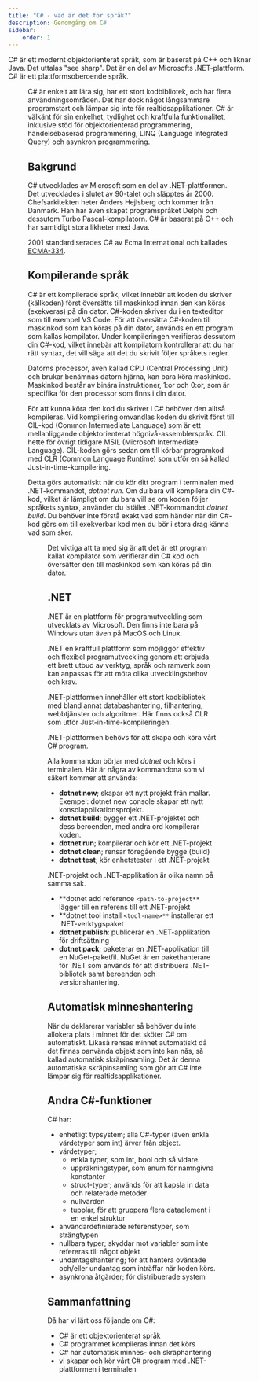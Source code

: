 ```yaml
---
title: "C# - vad är det för språk?"
description: Genomgång om C#
sidebar:
    order: 1
---
```





C# är ett modernt objektorienterat språk, som är baserat på C++ och liknar Java. Det uttalas "see sharp". Det är en del av Microsofts .NET-plattform. C# är ett plattformsoberoende språk.

<Figure
	src={csharpLogo}
	height="150px"
	width="150px"
	float="right"
/>

C# är enkelt att lära sig, har ett stort kodbibliotek, och har flera användningsområden. Det har dock något långsammare programstart och lämpar sig inte för realtidsapplikationer. C# är välkänt för sin enkelhet, tydlighet och kraftfulla funktionalitet, inklusive stöd för objektorienterad programmering, händelsebaserad programmering, LINQ (Language Integrated Query) och asynkron programmering.


## Bakgrund

C# utvecklades av Microsoft som en del av .NET-plattformen. Det utvecklades i slutet av 90-talet och släpptes år 2000. Chefsarkitekten heter Anders Hejlsberg och kommer från Danmark. Han har även skapat programspråket Delphi och dessutom Turbo Pascal-kompilatorn.
C# är baserat på C++ och har samtidigt stora likheter med Java. 

2001 standardiserades C# av Ecma International och kallades [ECMA-334](https://ecma-international.org/publications-and-standards/standards/ecma-334/).


## Kompilerande språk

C# är ett kompilerade språk, vilket innebär att koden du skriver (källkoden) först översätts till maskinkod innan den kan köras (exekveras) på din dator. C#-koden skriver du i en texteditor som till exempel VS Code. För att översätta C#-koden till maskinkod som kan köras på din dator, används en ett program som kallas kompilator. Under kompileringen verifieras dessutom din C#-kod, vilket innebär att kompilatorn kontrollerar att du har rätt syntax, det vill säga att det du skrivit följer språkets regler. 

Datorns processor, även kallad CPU (Central Processing Unit) och brukar benämnas datorn hjärna, kan bara köra maskinkod. Maskinkod består av binära instruktioner, 1:or och 0:or, som är specifika för den processor som finns i din dator. 

För att kunna köra den kod du skriver i C# behöver den alltså kompileras. Vid kompilering omvandlas koden du skrivit först till CIL-kod (Common Intermediate Language) som är ett mellanliggande objektorienterat högnivå-assemblerspråk. CIL hette för övrigt tidigare MSIL (Microsoft Intermediate Language). CIL-koden görs sedan om till körbar programkod med CLR (Common Language Runtime) som utför en så kallad Just-in-time-kompilering.

Detta görs automatiskt när du kör ditt program i terminalen med .NET-kommandot, *dotnet run*. Om du bara vill kompilera din C#-kod, vilket är lämpligt om du bara vill se om koden följer språkets syntax, använder du istället .NET-kommandot *dotnet build*. Du behöver inte förstå exakt vad som händer när din C#-kod görs om till exekverbar kod men du bör i stora drag känna vad som sker. 

<Figure
    src={csharpKompilering}
    caption="C# kompilering, från C# kod till maskinkod."
/>

Det viktiga att ta med sig är att det är ett program kallat kompilator som verifierar din C# kod och översätter den till maskinkod som kan köras på din dator.


## .NET

.NET är en plattform för programutveckling som utvecklats av Microsoft. Den finns inte bara på Windows utan även på MacOS och Linux.

.NET en kraftfull plattform som möjliggör effektiv och flexibel programutveckling genom att erbjuda ett brett utbud av verktyg, språk och ramverk som kan anpassas för att möta olika utvecklingsbehov och krav.

.NET-plattformen innehåller ett stort kodbibliotek med bland annat databashantering, filhantering, webbtjänster och algoritmer. Här finns också CLR som utför Just-in-time-kompileringen.

.NET-plattformen behövs för att skapa och köra vårt C# program.

Alla kommandon börjar med *dotnet* och körs i terminalen. Här är några av kommandona som vi säkert kommer att använda:

- **dotnet new**; skapar ett nytt projekt från mallar. Exempel: dotnet new console skapar ett nytt konsolapplikationsprojekt.
- **dotnet build**; bygger ett .NET-projektet och dess beroenden, med andra ord kompilerar koden.
- **dotnet run**; kompilerar och kör ett .NET-projekt
- **dotnet clean**; rensar föregående bygge (build)
- **dotnet test**; kör enhetstester i ett .NET-projekt

.NET-projekt och .NET-applikation är olika namn på samma sak.

- **dotnet add reference `<path-to-project**` lägger till en referens till ett .NET-projekt
- **dotnet tool install `<tool-name>**` installerar ett .NET-verktygspaket
- **dotnet publish**: publicerar en .NET-applikation för driftsättning
- **dotnet pack**; paketerar en .NET-applikation till en NuGet-paketfil. NuGet är en pakethanterare för .NET som används för att distribuera .NET-bibliotek samt beroenden och versionshantering.


## Automatisk minneshantering

När du deklarerar variabler så behöver du inte allokera plats i minnet för det sköter C# om automatiskt. Likaså rensas minnet automatiskt då det finnas oanvända objekt som inte kan nås, så kallad automatisk skräpinsamling. Det är denna automatiska skräpinsamling som gör att C# inte lämpar sig för realtidsapplikationer.


## Andra C#-funktioner

C# har:

- enhetligt typsystem; alla C#-typer (även enkla värdetyper som int) ärver från object.
- värdetyper;
  - enkla typer, som int, bool och så vidare.
  - uppräkningstyper, som enum för namngivna konstanter
  - struct-typer; används för att kapsla in data och relaterade metoder
  - nullvärden
  - tupplar, för att gruppera flera dataelement i en enkel struktur
- användardefinierade referenstyper, som strängtypen
- nullbara typer; skyddar mot variabler som inte refereras till något objekt
- undantagshantering; för att hantera oväntade och/eller undantag som inträffar när koden körs.
- asynkrona åtgärder; för distribuerade system


## Sammanfattning

Då har vi lärt oss följande om C#:

- C# är ett objektorienterat språk
- C# programmet kompileras innan det körs
- C# har automatisk minnes- och skräphantering
- vi skapar och kör vårt C# program med .NET-plattformen i terminalen
